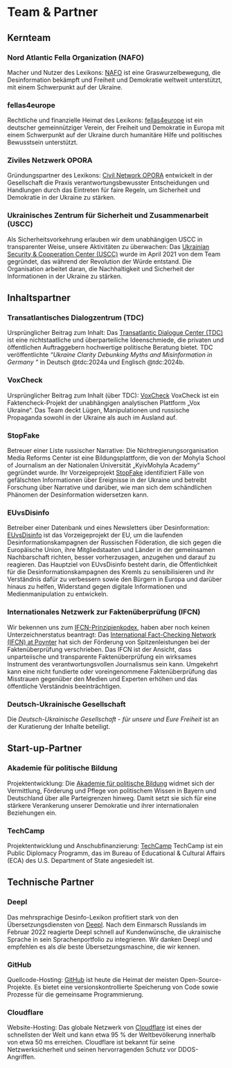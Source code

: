# Team & Partner {.unnumbered #sec-appendix-about}

## Kernteam

### Nord Atlantic Fella Organization (NAFO)

Macher und Nutzer des Lexikons: [NAFO](https://nafo-ofan.org/pages/we-are-nafo) ist eine Graswurzelbewegung, die Desinformation bekämpft und Freiheit und Demokratie weltweit unterstützt, mit einem Schwerpunkt auf der Ukraine.

### fellas4europe

Rechtliche und finanzielle Heimat des Lexikons: [fellas4europe](https://fellas4europe.org/) ist ein deutscher gemeinnütziger Verein, der Freiheit und Demokratie in Europa mit einem Schwerpunkt auf der Ukraine durch humanitäre Hilfe und politisches Bewusstsein unterstützt.


### Ziviles Netzwerk OPORA

Gründungspartner des Lexikons: [Civil Network OPORA](https://oporaua.org/en) entwickelt in der Gesellschaft die Praxis verantwortungsbewusster Entscheidungen und Handlungen durch das Eintreten für faire Regeln, um Sicherheit und Demokratie in der Ukraine zu stärken.

### Ukrainisches Zentrum für Sicherheit und Zusammenarbeit (USCC)

Als Sicherheitsvorkehrung erlauben wir dem unabhängigen USCC in transparenter Weise, unsere Aktivitäten zu überwachen: Das [Ukrainian Security & Cooperation Center (USCC)](https://uscc.org.ua/en/) wurde im April 2021 von dem Team gegründet, das während der Revolution der Würde entstand. Die Organisation arbeitet daran, die Nachhaltigkeit und Sicherheit der Informationen in der Ukraine zu stärken.


## Inhaltspartner

### Transatlantisches Dialogzentrum (TDC)
 
Ursprünglicher Beitrag zum Inhalt: Das [Transatlantic Dialogue Center (TDC)](https://tdcenter.org/) ist eine nichtstaatliche und überparteiliche Ideenschmiede, die privaten und öffentlichen Auftraggebern hochwertige politische Beratung bietet. TDC veröffentlichte *"Ukraine Clarity Debunking Myths and Misinformation in Germany “* in Deutsch @tdc:2024a und Englisch @tdc:2024b.
 
### VoxCheck

Ursprünglicher Beitrag zum Inhalt (über TDC): [VoxCheck](https://voxcheck.voxukraine.org/home-eng.html) VoxCheck ist ein Faktencheck-Projekt der unabhängigen analytischen Plattform „Vox Ukraine“. Das Team deckt Lügen, Manipulationen und russische Propaganda sowohl in der Ukraine als auch im Ausland auf. 

### StopFake

Betreuer einer Liste russischer Narrative: Die Nichtregierungsorganisation Media Reforms Center ist eine Bildungsplattform, die von der Mohyla School of Journalism an der Nationalen Universität „KyivMohyla Academy“ gegründet wurde. Ihr Vorzeigeprojekt [StopFake](https://www.stopfake.org/de/) identifiziert Fälle von gefälschten Informationen über Ereignisse in der Ukraine und betreibt Forschung über Narrative und darüber, wie man sich dem schändlichen Phänomen der Desinformation widersetzen kann.

### EUvsDisinfo

Betreiber einer Datenbank und eines Newsletters über Desinformation: [EUvsDisinfo](https://euvsdisinfo.eu/de/about-de/) ist das Vorzeigeprojekt der EU, um die laufenden Desinformationskampagnen der Russischen Föderation, die sich gegen die Europäische Union, ihre Mitgliedstaaten und Länder in der gemeinsamen Nachbarschaft richten, besser vorherzusagen, anzugehen und darauf zu reagieren. Das Hauptziel von EUvsDisinfo besteht darin, die Öffentlichkeit für die Desinformationskampagnen des Kremls zu sensibilisieren und ihr Verständnis dafür zu verbessern sowie den Bürgern in Europa und darüber hinaus zu helfen, Widerstand gegen digitale Informationen und Medienmanipulation zu entwickeln.

### Internationales Netzwerk zur Faktenüberprüfung (IFCN)

Wir bekennen uns zum [IFCN-Prinzipienkodex](https://ifcncodeofprinciples.poynter.org/the-commitments), haben aber noch keinen Unterzeichnerstatus beantragt: Das [International Fact-Checking Network (IFCN) at Poynter](https://www.poynter.org/ifcn/) hat sich der Förderung von Spitzenleistungen bei der Faktenüberprüfung verschrieben. Das IFCN ist der Ansicht, dass unparteiische und transparente Faktenüberprüfung ein wirksames Instrument des verantwortungsvollen Journalismus sein kann. Umgekehrt kann eine nicht fundierte oder voreingenommene Faktenüberprüfung das Misstrauen gegenüber den Medien und Experten erhöhen und das öffentliche Verständnis beeinträchtigen.

### Deutsch-Ukrainische Gesellschaft 

Die *Deutsch-Ukrainische Gesellschaft - für unsere und Eure Freiheit* ist an der Kuratierung der Inhalte beteiligt.


## Start-up-Partner

### Akademie für politische Bildung

Projektentwicklung: Die [Akademie für politische Bildung](https://www.apb-tutzing.de/) widmet sich der Vermittlung, Förderung und Pflege von politischem Wissen in Bayern und Deutschland über alle Parteigrenzen hinweg. Damit setzt sie sich für eine stärkere Verankerung unserer Demokratie und ihrer internationalen Beziehungen ein.

### TechCamp

Projektentwicklung und Anschubfinanzierung: [TechCamp](https://techcamp.america.gov/) TechCamp ist ein Public Diplomacy Programm, das im Bureau of Educational & Cultural Affairs (ECA) des U.S. Department of State angesiedelt ist.


## Technische Partner

### Deepl

Das mehrsprachige Desinfo-Lexikon profitiert stark von den Übersetzungsdiensten von [Deepl](https://www.deepl.com). Nach dem Einmarsch Russlands im Februar 2022 reagierte Deepl schnell auf Kundenwünsche, die ukrainische Sprache in sein Sprachenportfolio zu integrieren. Wir danken Deepl und empfehlen es als *die* beste Übersetzungsmaschine, die wir kennen.

### GitHub

Quellcode-Hosting: [GitHub](https://github.com) ist heute die Heimat der meisten Open-Source-Projekte. Es bietet eine versionskontrollierte Speicherung von Code sowie Prozesse für die gemeinsame Programmierung.

### Cloudflare

Website-Hosting: Das globale Netzwerk von [Cloudflare](https://www.cloudflare.com) ist eines der schnellsten der Welt und kann etwa 95 % der Weltbevölkerung innerhalb von etwa 50 ms erreichen. Cloudflare ist bekannt für seine Netzwerksicherheit und seinen hervorragenden Schutz vor DDOS-Angriffen.

